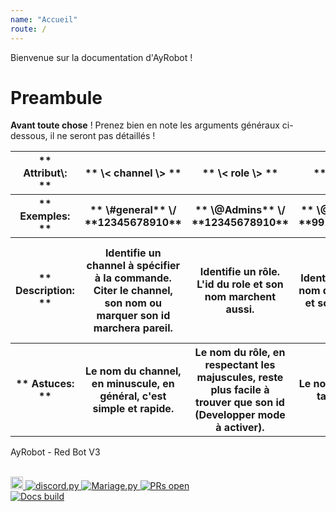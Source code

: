 ---
name: "Accueil"
route: /
---

Bienvenue sur la documentation d'AyRobot !

# Preambule

**Avant toute chose** ! Prenez bien en note les arguments généraux ci-dessous, il ne seront pas détaillés !

<table>

<tr>
<th> ** Attribut\: ** </th>
<th> ** \< channel \> ** </th>
<th> ** \< role \> ** </th>
<th> ** \< utilisateur \> ** </th>
<th> ** \< id \> ** </th>
</tr>

<tr>
<th> ** Exemples: ** </th>
<th> ** \#general** \/ **12345678910** </th>
<th> ** \@Admins** \/ **12345678910** </th>
<th> ** \@Malarne\#1418 ** \/ **99116871994859520** </th>
<th> ** 12345678910 ** </th>
</tr>

<tr>
<th>** Description: **</th>
<th>Identifie un channel à spécifier à la commande. Citer le channel, son nom ou marquer son id marchera pareil.</th>
<th>Identifie un rôle. L'id du role et son nom marchent aussi.</th>
<th>Identifie un utilisateur. Son nom de compte (pas \/nick) et son id marchent aussi.</th>
<th>Peut identifier n'importe quel objet discord. Ici l'id est obligatoire, pas de mention.</th>
</tr>

<tr>
<th>** Astuces: **</th>
<th>Le nom du channel, en minuscule, en général, c'est simple et rapide.</th>
<th>Le nom du rôle, en respectant les majuscules, reste plus facile à trouver que son id (Developper mode à activer).</th>
<th>Le nom de l'utilisateur ne le tag pas, pensez\-y !</th>
<th>Discord \-\> Options \-\> Appearance (Apparence) \-\> Developer mode</th>
</tr>

</table>

AyRobot \- Red Bot V3

<br />
<a href="https://discord.gg/aypierre">
    <img height="20" width="20" src="https://png.icons8.com/color/1600/discord-new-logo.png" alt="Discord server"/>
</a>

<a href="https://github.com/Rapptz/discord.py">
    <img src="https://img.shields.io/badge/discord-py-blue.svg" alt="discord.py"/>
</a>

<a href="https://discordapp.com/oauth2/authorize?client_id=353176642543419392&scope=bot">
    <img src="https://img.shields.io/badge/mariage.py-bugged-orange.svg" alt="Mariage.py"/>
</a>

<a href="http://makeapullrequest.com">
    <img src="https://img.shields.io/badge/PRs-welcome-brightgreen.svg?style=flat-square" alt="PRs open"/>
</a>
<br />
<a href="https://ayrobot.netlify.com">
    <img src="https://i.ytimg.com/vi/MwWPpLGyddY/mqdefault.jpg" alt="Docs build"/>
</a>